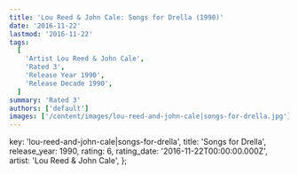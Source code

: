 ```yaml
---
title: 'Lou Reed & John Cale: Songs for Drella (1990)'
date: '2016-11-22'
lastmod: '2016-11-22'
tags:
  [
    'Artist Lou Reed & John Cale',
    'Rated 3',
    'Release Year 1990',
    'Release Decade 1990',
  ]
summary: 'Rated 3'
authors: ['default']
images: ['/content/images/lou-reed-and-john-cale|songs-for-drella.jpg']
---
```


  key: 'lou-reed-and-john-cale|songs-for-drella',
  title: 'Songs for Drella',
  release_year: 1990,
  rating: 6,
  rating_date: '2016-11-22T00:00:00.000Z',
  artist: 'Lou Reed & John Cale',
};

<MusicRating data={data} />
